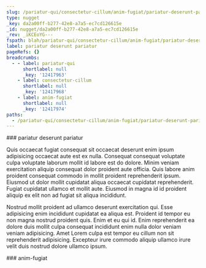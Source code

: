 ```yaml
---
slug: /pariatur-qui/consectetur-cillum/anim-fugiat/pariatur-deserunt-pariatur
type: nugget
_key: da2a00ff-b277-42e8-a7a5-ec7cd126615e
_id: nugget/da2a00ff-b277-42e8-a7a5-ec7cd126615e
_rev: _iKCEoYG---
fspath: blah/pariatur-qui/consectetur-cillum/anim-fugiat/pariatur-deserunt-pariatur.md
label: pariatur deserunt pariatur
pageRefs: {}
breadcrumbs:
  - - label: pariatur-qui
      shortlabel: null
      _key: '12417963'
    - label: consectetur-cillum
      shortlabel: null
      _key: '12417968'
    - label: anim-fugiat
      shortlabel: null
      _key: '12417974'
paths:
  - /pariatur-qui/consectetur-cillum/anim-fugiat/pariatur-deserunt-pariatur
---
```


<NuggetArea>
<Nugget slug="/pariatur-qui/consectetur-cillum/anim-fugiat/pariatur-deserunt-pariatur" type="nugget" _key="da2a00ff-b277-42e8-a7a5-ec7cd126615e" _id="nugget/da2a00ff-b277-42e8-a7a5-ec7cd126615e" _rev="_iKCEoYG---" fspath="blah/pariatur-qui/consectetur-cillum/anim-fugiat/pariatur-deserunt-pariatur.md" label="pariatur deserunt pariatur" paths="/pariatur-qui/consectetur-cillum/anim-fugiat/pariatur-deserunt-pariatur">
<NuggetBody>
### pariatur deserunt pariatur

Quis occaecat fugiat consequat sit occaecat deserunt enim ipsum adipisicing occaecat aute est ex nulla. Consequat consequat voluptate culpa voluptate laborum mollit id labore est do dolore. Minim veniam exercitation aliquip consequat dolor proident aute officia. Quis labore anim proident consequat commodo in mollit proident reprehenderit ipsum. Eiusmod ut dolor mollit cupidatat aliqua occaecat cupidatat reprehenderit. Fugiat cupidatat ullamco et mollit aute. Eiusmod in magna id id proident aliquip ex elit non ad fugiat sit aliqua incididunt.

Nostrud mollit proident ad ullamco deserunt exercitation qui. Esse adipisicing enim incididunt cupidatat ea aliqua est. Proident id tempor eu non magna nostrud proident quis. Enim et eu qui id. Enim reprehenderit ea dolore duis mollit culpa consequat incididunt enim nulla dolor veniam veniam adipisicing. Amet Lorem culpa est tempor eu cillum non sit reprehenderit adipisicing. Excepteur irure commodo aliquip ullamco irure velit duis nostrud dolore ullamco ipsum.

</NuggetBody>
<Breadcrumbs>
<Crumbs>
<Crumb _key="12417963" label="pariatur-qui" /><Crumb _key="12417968" label="consectetur-cillum" /><Crumb _key="12417974" label="anim-fugiat" />
</Crumbs>
</Breadcrumbs>
</Nugget>

<NuggetsInbound>
</NuggetsInbound>
<NuggetsOutbound>
</NuggetsOutbound>
</NuggetArea>
<PassagesInbound>
<Passage direction="inbound" type="passage" _key="12417974" _id="passage/12417974" _rev="_iKCEoY---_" label="anim-fugiat" passage="anim-fugiat" fspath="blah/pariatur-qui/consectetur-cillum/anim-fugiat" paths="/pariatur-qui/consectetur-cillum/anim-fugiat" slug="/pariatur-qui/consectetur-cillum/anim-fugiat">
<NuggetBody>
### anim-fugiat

</NuggetBody>
<Breadcrumbs>
<Crumbs>
<Crumb _key="12417963" label="pariatur-qui" /><Crumb _key="12417968" label="consectetur-cillum" />
</Crumbs>
</Breadcrumbs>
</Passage>

</PassagesInbound>
<PassagesOutbound>
</PassagesOutbound>